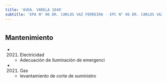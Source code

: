 ```yaml
---
title: 'AVDA. VARELA 1040'
subtitle: 'EPA N° 06 DR. CARLOS VAZ FERREIRA - EPC N° 06 DR. CARLOS VAZ FERREIRA'
---
```


#


## Mantenimiento

*  (2021) Electricidad 
    + Adecuación de iluminación de emergenci

*  (2021) Gas 
    + levantamiento de corte de suministro




